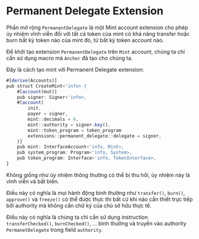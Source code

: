 
# Permanent Delegate Extension

Phần mở rộng `PermanentDelegate` là một Mint account extension cho phép ủy nhiệm vĩnh viễn đối với tất cả token của mint có khả năng transfer hoặc burn bất kỳ token nào của mint đó, từ bất kỳ token account nào.

<ArticleSection name="Khởi tạo Mint Account" id="initializing-the-mint-account" level="h2" />

Để khởi tạo extension `PermanentDelegate` trên `Mint` account, chúng ta chỉ cần sử dụng macro mà `Anchor` đã tạo cho chúng ta.

Đây là cách tạo mint với Permanent Delegate extension:

```ts
#[derive(Accounts)]
pub struct CreateMint<'info> {
    #[account(mut)]
    pub signer: Signer<'info>,
    #[account(
        init,
        payer = signer,
        mint::decimals = 6,
        mint::authority = signer.key(),
        mint::token_program = token_program
        extensions::permanent_delegate::delegate = signer,
    )]
    pub mint: InterfaceAccount<'info, Mint>,
    pub system_program: Program<'info, System>,
    pub token_program: Interface<'info, TokenInterface>,
}
```

<ArticleSection name="Các hành động được phép" id="permissioned-actions" level="h2" />

Không giống như ủy nhiệm thông thường có thể bị thu hồi, ủy nhiệm này là vĩnh viễn và bất biến.

Điều này có nghĩa là mọi hành động bình thường như `transfer()`, `burn()`, `approve()` và `freeze()` có thể được thực thi bất cứ khi nào cần thiết trực tiếp bởi authority mà không cần chữ ký của chủ sở hữu thực tế.

Điều này có nghĩa là chúng ta chỉ cần sử dụng instruction `transferChecked()`, `burnChecked()`, ... bình thường và truyền vào authority `PermanetDelegate` trong field `authority`.